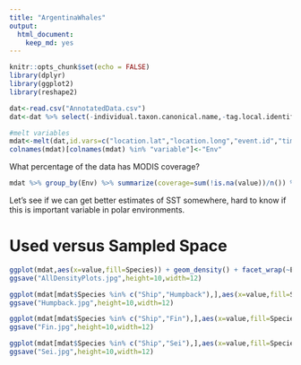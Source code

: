 ```yaml
---
title: "ArgentinaWhales"
output: 
  html_document: 
    keep_md: yes
---
```


```r
knitr::opts_chunk$set(echo = FALSE)
library(dplyr)
library(ggplot2)
library(reshape2)
```

```r
dat<-read.csv("AnnotatedData.csv")
dat<-dat %>% select(-individual.taxon.canonical.name,-tag.local.identifier,-individual.local.identifier,-sensor.type,-visible,-study.name,Species=individual.local.identifier)

#melt variables
mdat<-melt(dat,id.vars=c("location.lat","location.long","event.id","timestamp","Species"))
colnames(mdat)[colnames(mdat) %in% "variable"]<-"Env"
```
What percentage of the data has MODIS coverage?

```r
mdat %>% group_by(Env) %>% summarize(coverage=sum(!is.na(value))/n()) %>% mutate(coverage=round(coverage,3)) %>% arrange(desc(coverage))
```

Let's see if we can get better estimates of SST somewhere, hard to know if this is important variable in polar environments.

# Used versus Sampled Space
```r

ggplot(mdat,aes(x=value,fill=Species)) + geom_density() + facet_wrap(~Env,scales="free",ncol=2) + theme_bw()
ggsave("AllDensityPlots.jpg",height=10,width=12)

ggplot(mdat[mdat$Species %in% c("Ship","Humpback"),],aes(x=value,fill=Species)) + geom_density() + facet_wrap(~Env,scales="free",ncol=2) + theme_bw()
ggsave("Humpback.jpg",height=10,width=12)

ggplot(mdat[mdat$Species %in% c("Ship","Fin"),],aes(x=value,fill=Species)) + geom_density() + facet_wrap(~Env,scales="free",ncol=2) + theme_bw()
ggsave("Fin.jpg",height=10,width=12)

ggplot(mdat[mdat$Species %in% c("Ship","Sei"),],aes(x=value,fill=Species)) + geom_density() + facet_wrap(~Env,scales="free",ncol=2) + theme_bw()
ggsave("Sei.jpg",height=10,width=12)

```
